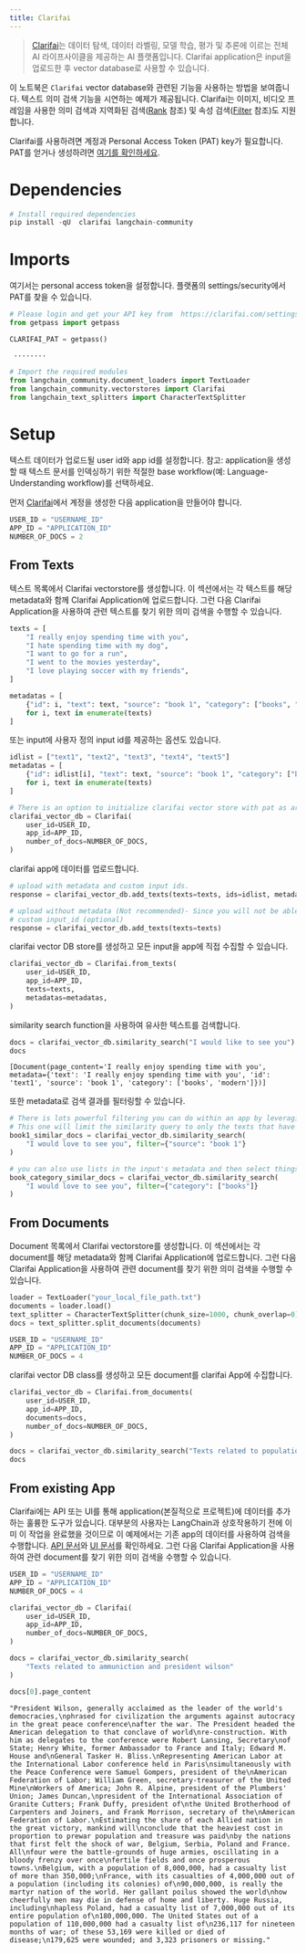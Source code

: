 ```yaml
---
title: Clarifai
---
```


>[Clarifai](https://www.clarifai.com/)는 데이터 탐색, 데이터 라벨링, 모델 학습, 평가 및 추론에 이르는 전체 AI 라이프사이클을 제공하는 AI 플랫폼입니다. Clarifai application은 input을 업로드한 후 vector database로 사용할 수 있습니다.

이 노트북은 `Clarifai` vector database와 관련된 기능을 사용하는 방법을 보여줍니다. 텍스트 의미 검색 기능을 시연하는 예제가 제공됩니다. Clarifai는 이미지, 비디오 프레임을 사용한 의미 검색과 지역화된 검색([Rank](https://docs.clarifai.com/api-guide/search/rank) 참조) 및 속성 검색([Filter](https://docs.clarifai.com/api-guide/search/filter) 참조)도 지원합니다.

Clarifai를 사용하려면 계정과 Personal Access Token (PAT) key가 필요합니다.
PAT를 얻거나 생성하려면 [여기를 확인하세요](https://clarifai.com/settings/security).

# Dependencies

```python
# Install required dependencies
pip install -qU  clarifai langchain-community
```

# Imports

여기서는 personal access token을 설정합니다. 플랫폼의 settings/security에서 PAT를 찾을 수 있습니다.

```python
# Please login and get your API key from  https://clarifai.com/settings/security
from getpass import getpass

CLARIFAI_PAT = getpass()
```

```output
 ········
```

```python
# Import the required modules
from langchain_community.document_loaders import TextLoader
from langchain_community.vectorstores import Clarifai
from langchain_text_splitters import CharacterTextSplitter
```

# Setup

텍스트 데이터가 업로드될 user id와 app id를 설정합니다. 참고: application을 생성할 때 텍스트 문서를 인덱싱하기 위한 적절한 base workflow(예: Language-Understanding workflow)를 선택하세요.

먼저 [Clarifai](https://clarifai.com/login)에서 계정을 생성한 다음 application을 만들어야 합니다.

```python
USER_ID = "USERNAME_ID"
APP_ID = "APPLICATION_ID"
NUMBER_OF_DOCS = 2
```

## From Texts

텍스트 목록에서 Clarifai vectorstore를 생성합니다. 이 섹션에서는 각 텍스트를 해당 metadata와 함께 Clarifai Application에 업로드합니다. 그런 다음 Clarifai Application을 사용하여 관련 텍스트를 찾기 위한 의미 검색을 수행할 수 있습니다.

```python
texts = [
    "I really enjoy spending time with you",
    "I hate spending time with my dog",
    "I want to go for a run",
    "I went to the movies yesterday",
    "I love playing soccer with my friends",
]

metadatas = [
    {"id": i, "text": text, "source": "book 1", "category": ["books", "modern"]}
    for i, text in enumerate(texts)
]
```

또는 input에 사용자 정의 input id를 제공하는 옵션도 있습니다.

```python
idlist = ["text1", "text2", "text3", "text4", "text5"]
metadatas = [
    {"id": idlist[i], "text": text, "source": "book 1", "category": ["books", "modern"]}
    for i, text in enumerate(texts)
]
```

```python
# There is an option to initialize clarifai vector store with pat as argument!
clarifai_vector_db = Clarifai(
    user_id=USER_ID,
    app_id=APP_ID,
    number_of_docs=NUMBER_OF_DOCS,
)
```

clarifai app에 데이터를 업로드합니다.

```python
# upload with metadata and custom input ids.
response = clarifai_vector_db.add_texts(texts=texts, ids=idlist, metadatas=metadatas)

# upload without metadata (Not recommended)- Since you will not be able to perform Search operation with respect to metadata.
# custom input_id (optional)
response = clarifai_vector_db.add_texts(texts=texts)
```

clarifai vector DB store를 생성하고 모든 input을 app에 직접 수집할 수 있습니다.

```python
clarifai_vector_db = Clarifai.from_texts(
    user_id=USER_ID,
    app_id=APP_ID,
    texts=texts,
    metadatas=metadatas,
)
```

similarity search function을 사용하여 유사한 텍스트를 검색합니다.

```python
docs = clarifai_vector_db.similarity_search("I would like to see you")
docs
```

```output
[Document(page_content='I really enjoy spending time with you', metadata={'text': 'I really enjoy spending time with you', 'id': 'text1', 'source': 'book 1', 'category': ['books', 'modern']})]
```

또한 metadata로 검색 결과를 필터링할 수 있습니다.

```python
# There is lots powerful filtering you can do within an app by leveraging metadata filters.
# This one will limit the similarity query to only the texts that have key of "source" matching value of "book 1"
book1_similar_docs = clarifai_vector_db.similarity_search(
    "I would love to see you", filter={"source": "book 1"}
)

# you can also use lists in the input's metadata and then select things that match an item in the list. This is useful for categories like below:
book_category_similar_docs = clarifai_vector_db.similarity_search(
    "I would love to see you", filter={"category": ["books"]}
)
```

## From Documents

Document 목록에서 Clarifai vectorstore를 생성합니다. 이 섹션에서는 각 document를 해당 metadata와 함께 Clarifai Application에 업로드합니다. 그런 다음 Clarifai Application을 사용하여 관련 document를 찾기 위한 의미 검색을 수행할 수 있습니다.

```python
loader = TextLoader("your_local_file_path.txt")
documents = loader.load()
text_splitter = CharacterTextSplitter(chunk_size=1000, chunk_overlap=0)
docs = text_splitter.split_documents(documents)
```

```python
USER_ID = "USERNAME_ID"
APP_ID = "APPLICATION_ID"
NUMBER_OF_DOCS = 4
```

clarifai vector DB class를 생성하고 모든 document를 clarifai App에 수집합니다.

```python
clarifai_vector_db = Clarifai.from_documents(
    user_id=USER_ID,
    app_id=APP_ID,
    documents=docs,
    number_of_docs=NUMBER_OF_DOCS,
)
```

```python
docs = clarifai_vector_db.similarity_search("Texts related to population")
docs
```

## From existing App

Clarifai에는 API 또는 UI를 통해 application(본질적으로 프로젝트)에 데이터를 추가하는 훌륭한 도구가 있습니다. 대부분의 사용자는 LangChain과 상호작용하기 전에 이미 이 작업을 완료했을 것이므로 이 예제에서는 기존 app의 데이터를 사용하여 검색을 수행합니다. [API 문서](https://docs.clarifai.com/api-guide/data/create-get-update-delete)와 [UI 문서](https://docs.clarifai.com/portal-guide/data)를 확인하세요. 그런 다음 Clarifai Application을 사용하여 관련 document를 찾기 위한 의미 검색을 수행할 수 있습니다.

```python
USER_ID = "USERNAME_ID"
APP_ID = "APPLICATION_ID"
NUMBER_OF_DOCS = 4
```

```python
clarifai_vector_db = Clarifai(
    user_id=USER_ID,
    app_id=APP_ID,
    number_of_docs=NUMBER_OF_DOCS,
)
```

```python
docs = clarifai_vector_db.similarity_search(
    "Texts related to ammuniction and president wilson"
)
```

```python
docs[0].page_content
```

```output
"President Wilson, generally acclaimed as the leader of the world's democracies,\nphrased for civilization the arguments against autocracy in the great peace conference\nafter the war. The President headed the American delegation to that conclave of world\nre-construction. With him as delegates to the conference were Robert Lansing, Secretary\nof State; Henry White, former Ambassador to France and Italy; Edward M. House and\nGeneral Tasker H. Bliss.\nRepresenting American Labor at the International Labor conference held in Paris\nsimultaneously with the Peace Conference were Samuel Gompers, president of the\nAmerican Federation of Labor; William Green, secretary-treasurer of the United Mine\nWorkers of America; John R. Alpine, president of the Plumbers' Union; James Duncan,\npresident of the International Association of Granite Cutters; Frank Duffy, president of\nthe United Brotherhood of Carpenters and Joiners, and Frank Morrison, secretary of the\nAmerican Federation of Labor.\nEstimating the share of each Allied nation in the great victory, mankind will\nconclude that the heaviest cost in proportion to prewar population and treasure was paid\nby the nations that first felt the shock of war, Belgium, Serbia, Poland and France. All\nfour were the battle-grounds of huge armies, oscillating in a bloody frenzy over once\nfertile fields and once prosperous towns.\nBelgium, with a population of 8,000,000, had a casualty list of more than 350,000;\nFrance, with its casualties of 4,000,000 out of a population (including its colonies) of\n90,000,000, is really the martyr nation of the world. Her gallant poilus showed the world\nhow cheerfully men may die in defense of home and liberty. Huge Russia, including\nhapless Poland, had a casualty list of 7,000,000 out of its entire population of\n180,000,000. The United States out of a population of 110,000,000 had a casualty list of\n236,117 for nineteen months of war; of these 53,169 were killed or died of disease;\n179,625 were wounded; and 3,323 prisoners or missing."
```

```python

```